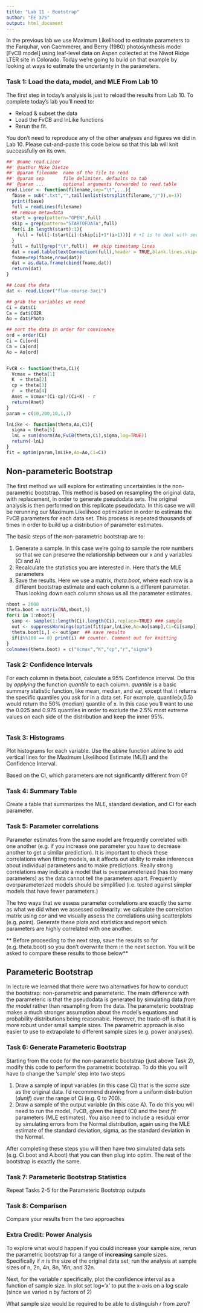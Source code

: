 ```yaml
---
title: "Lab 11 - Bootstrap"
author: "EE 375"
output: html_document
---
```


In the previous lab we use Maximum Likelihood to estimate parameters to the Farquhar, von Caemmerer, and Berry (1980) photosynthesis model [FvCB model] using leaf-level data on Aspen collected at the Niwot Ridge LTER site in Colorado. Today we're going to build on that example by looking at ways to estimate the uncertainty in the parameters.

### Task 1: Load the data, model, and MLE From Lab 10

The first step in today's analysis is just to reload the results from Lab 10. To complete today's lab you'll need to:

* Reload & subset the data
* Load the FvCB and lnLike functions
* Rerun the fit.  

You don't need to reproduce any of the other analyses and figures we did in Lab 10. Please cut-and-paste this code below so that this lab will knit successfully on its own.

```r
##' @name read.Licor
##' @author Mike Dietze
##' @param filename  name of the file to read
##' @param sep       file delimiter. defaults to tab
##' @param ...       optional arguments forwarded to read.table
read.Licor <- function(filename,sep="\t",...){
  fbase = sub(".txt","",tail(unlist(strsplit(filename,"/")),n=1))
  print(fbase)
  full = readLines(filename)
  ## remove meta=data
  start = grep(pattern="OPEN",full)
  skip = grep(pattern="STARTOFDATA",full)  
  for(i in length(start):1){
    full = full[-(start[i]:(skip[i]+1*(i>1)))] # +1 is to deal with second header
  }
  full = full[grep("\t",full)]  ## skip timestamp lines
  dat = read.table(textConnection(full),header = TRUE,blank.lines.skip=TRUE,sep=sep,...)
  fname=rep(fbase,nrow(dat))
  dat = as.data.frame(cbind(fname,dat))
  return(dat)
}

## Load the data
dat <- read.Licor("flux-course-3aci")

## grab the variables we need 
Ci = dat$Ci
Ca = dat$CO2R
Ao = dat$Photo

## sort the data in order for convinence
ord = order(Ci)
Ci = Ci[ord]
Ca = Ca[ord]
Ao = Ao[ord]


FvCB <- function(theta,Ci){
  Vcmax = theta[1]
  K  = theta[2]
  cp = theta[3]
  r  = theta[4]
  Anet = Vcmax*(Ci-cp)/(Ci+K) - r
  return(Anet)
}
param = c(10,200,10,1,1)

lnLike <- function(theta,Ao,Ci){
  sigma = theta[5]
  lnL = sum(dnorm(Ao,FvCB(theta,Ci),sigma,log=TRUE))
  return(-lnL)
}
fit = optim(param,lnLike,Ao=Ao,Ci=Ci)
```


## Non-parameteric Bootstrap

The first method we will explore for estimating uncertainties is the non-parametric bootstrap. This method is based on resampling the original data, with replacement, in order to generate pseudodata sets. The original analysis is then performed on this replicate pseudodata. In this case we will be rerunning our Maximum Likelihood optimization in order to estimate the FvCB parameters for each data set. This process is repeated thousands of times in order to build up a distribution of parameter estimates.

The basic steps of the non-parametric bootstrap are to:

1. Generate a sample. In this case we're going to sample the row numbers so that we can preserve the relationship between our x and y variables (Ci and A)
2. Recalculate the statistics you are interested in. Here that's the MLE parameters
3. Save the results. Here we use a matrix, _theta.boot_, where each row is a different bootstrap estimate and each column is a different parameter. Thus looking down each column shows us all the parameter estimates.

```r
nboot = 2000
theta.boot = matrix(NA,nboot,5)
for(i in 1:nboot){
  samp <- sample(1:length(Ci),length(Ci),replace=TRUE) ### sample 
  out <- suppressWarnings(optim(fit$par,lnLike,Ao=Ao[samp],Ci=Ci[samp])) ### fit sample 
  theta.boot[i,] <- out$par  ## save results
  if(i%%100 == 0) print(i) ## counter. Comment out for knitting
}
colnames(theta.boot) = c("Vcmax","K","cp","r","sigma")  
```

### Task 2: Confidence Intervals

For each column in theta.boot, calculate a 95% Confidence interval. Do this by _applying_ the function _quantile_ to each column. _quantile_ is a basic summary statistic function, like mean, median, and var, except that it returns the specific quantiles you ask for in a data set. For example, quantile(x,0.5) would return the 50% (median) quantile of x. In this case you'll want to use the 0.025 and 0.975 quantiles in order to exclude the 2.5% most extreme values on each side of the distribution and keep the inner 95%.

```r

```


### Task 3: Histograms

Plot histograms for each variable. Use the _abline_ function abline to add vertical lines for the Maximum Likelihood Estimate (MLE) and the Confidence Interval.

Based on the CI, which parameters are not significantly different from 0?


### Task 4: Summary Table

Create a table that summarizes the MLE, standard deviation, and CI for each parameter. 

### Task 5: Parameter correlations

Parameter estimates from the same model are frequently correlated with one another (e.g. if you increase one parameter you have to decrease another to get a similar prediction). It is important to check these correlations when fitting models, as it affects out ability to make inferences about individual parameters and to make predictions. Really strong correlations may indicate a model that is overparameterized (has too many parameters) as the data cannot tell the parameters apart. Frequently overparameterized models should be simplified (i.e. tested against simpler models that have fewer parameters.) 

The two ways that we assess parameter correlations are exactly the same as what we did when we assessed colinearity: we calculate the correlation matrix using _cor_ and we visually assess the correlations using scatterplots (e.g. _pairs_). Generate these plots and statistics and report which parameters are highly correlated with one another.

** Before proceeding to the next step, save the results so far (e.g. theta.boot) so you don't overwrite them in the next section. You will be asked to compare these results to those below**

## Parameteric Bootstrap

In lecture we learned that there were two alternatives for how to conduct the bootstrap: non-parametric and parameteric. The main difference with the parameteric is that the pseudodata is generated by simulating data _from the model_ rather than resampling from the data. The parameteric bootstrap makes a much stronger assumption about the model's equations and probability distributions being reasonable. However, the trade-off is that it is more robust under small sample sizes. The parametric approach is also easier to use to extrapolate to different sample sizes (e.g. power analyses). 

### Task 6: Generate Parameteric Bootstrap

Starting from the code for the non-parametic bootstrap (just above Task 2), modify this code to perform the parametric bootstrap. To do this you will have to change the 'sample' step into two steps

1. Draw a sample of input variables (in this case Ci) that is the _same size_ as the original data. I'd recommend drawing from a uniform distribution (_dunif_) over the range of Ci (e.g. 0 to 700).
2. Draw a sample of the output variable (in this case A). To do this you will need to run the model, FvCB, given the input (Ci) and the _best fit_ parameters (MLE estimates). You also need to include a residual error by simulating errors from the Normal distribution, again using the MLE estimate of the standard deviation, sigma, as the standard deviation in the Normal.

After completing these steps you will then have two simulated data sets (e.g. Ci.boot and A.boot) that you can then plug into optim. The rest of the bootstrap is exactly the same.

### Task 7: Parameteric Bootstrap Statistics

Repeat Tasks 2-5 for the Parameteric Bootstrap outputs

### Task 8: Comparison

Compare your results from the two approaches


### Extra Credit: Power Analysis

To explore what would happen if you could increase your sample size, rerun the parametric bootstrap for a range of **increasing** sample sizes. Specifically if _n_ is the size of the original data set, run the analysis at sample sizes of n, 2n, 4n, 8n, 16n, and 32n.  

Next, for the variable *r* specifically, plot the confidence interval as a function of sample size. In plot set log='x' to put the x-axis on a log scale (since we varied n by factors of 2)

What sample size would be required to be able to distinguish *r* from zero?
